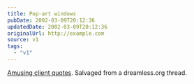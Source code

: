```yaml
---
title: Pop-art windows
pubDate: 2002-03-09T20:12:36
updatedDate: 2002-03-09T20:12:36
originalUrl: http://example.com
source: v1
tags:
  - "v1"
---
```


[Amusing client quotes][1]. Salvaged from a dreamless.org thread.

[1]: http://www.derailer.org/clientquotes.php
